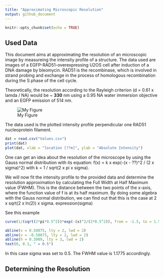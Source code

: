 ```yaml
---
title: "Approximating Microscopic Resolution"
output: github_document
---
```


```r
knitr::opts_chunk$set(echo = TRUE)
```

## Used Data
This document aims at approximating the resolution of an microscopic image by measureing the intensity profile of a structure. The data used are images of a EGFP-RAD51-overexpressing U2OS cell after induction of a DNA damage by bleomycin. RAD51 is the recombinase, which is involved in strand probing and exchange in the process of homologous recombination during the S phase of the cell cycle.

Theoretically, the resolution according to the Rayleigh criterion (d = 0.61 x lamda / NA) would be ~ **330** nm using a 0.95 NA water immersion objective and an EGFP emission of 514 nm.

![My Figure](rad51.jpg)

The data used is the plotted intensity profile perpendicular one RAD51 nucleoprotein filament.

```r
dat = read.csv("Values.csv")
print(dat)
plot(dat, xlab = "location [??m]", ylab = "Absolute Intensity")
```

One can get an idea about the resolution of the microscope by using the Gauss normal distribution with its equation: f(x) = k x exp(-(x - ??)^2 / (2 x sigma)^2) with k = 1 / sqrt(2 x pi x sigma).

We will now fit the intensity profile to the provided data and determine the resolution approximation by calculating the Full Width at Half Maximum value (FWHM). This is the distance between the two points of the x-axis, where the function value of f is at its half maximum. By doing some algebra with the Gauss normal distribution, we can find out that this is the case at 2 x sqrt(2 x ln(2)) x sigma. expression(sigma)

See this example
```r

curve(1/(sqrt(2*pi*0.5^2))*exp(-(x)^2/(2*0.5^2)), from = -1.5, to = 1.5, xlab = "Location [microns]", ylab = "Intensity")

abline(v = 0.58875, lty = 2, lwd = 2)
abline(v = -0.58875, lty = 2, lwd = 2)
abline(h = 0.3989, lty = 3, lwd = 2)
text(0, 0.1, " = 0.5")

```

In this case sigma was set to 0.5. The FWHM value is 1.1775 accordingly.

## Determining the Resolution


